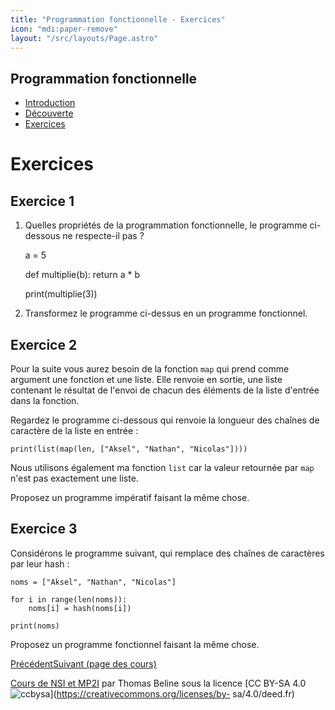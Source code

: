 ```yaml
---
title: "Programmation fonctionnelle - Exercices"
icon: "mdi:paper-remove"
layout: "/src/layouts/Page.astro"
---
```

 
## Programmation fonctionnelle

  - [Introduction](.)
  - [Découverte](decouverte)
  - [Exercices](exercices)

# Exercices

## Exercice 1

1. Quelles propriétés de la programmation fonctionnelle, le programme ci-
dessous ne respecte-il pas ?

    
    
    a = 5
    
    def multiplie(b):
        return a * b
    
    print(multiplie(3))

2. Transformez le programme ci-dessus en un programme fonctionnel.

## Exercice 2

Pour la suite vous aurez besoin de la fonction `map` qui prend comme argument
une fonction et une liste. Elle renvoie en sortie, une liste contenant le
résultat de l'envoi de chacun des éléments de la liste d'entrée dans la
fonction.

Regardez le programme ci-dessous qui renvoie la longueur des chaînes de
caractère de la liste en entrée :

    
    
    print(list(map(len, ["Aksel", "Nathan", "Nicolas"])))

Nous utilisons également ma fonction `list` car la valeur retournée par `map`
n'est pas exactement une liste.

Proposez un programme impératif faisant la même chose.

## Exercice 3

Considérons le programme suivant, qui remplace des chaînes de caractères par
leur hash :

    
    
    noms = ["Aksel", "Nathan", "Nicolas"]
    
    for i in range(len(noms)):
        noms[i] = hash(noms[i])
    
    print(noms)

Proposez un programme fonctionnel faisant la même chose.

[Précédent](decouverte)[Suivant (page des cours)](..)

[Cours de NSI et MP2I](https://kxs.fr/cours/) par Thomas Beline sous la
licence [CC BY-SA 4.0
![ccbysa](//cours/ccbysa.svg)](https://creativecommons.org/licenses/by-
sa/4.0/deed.fr)

